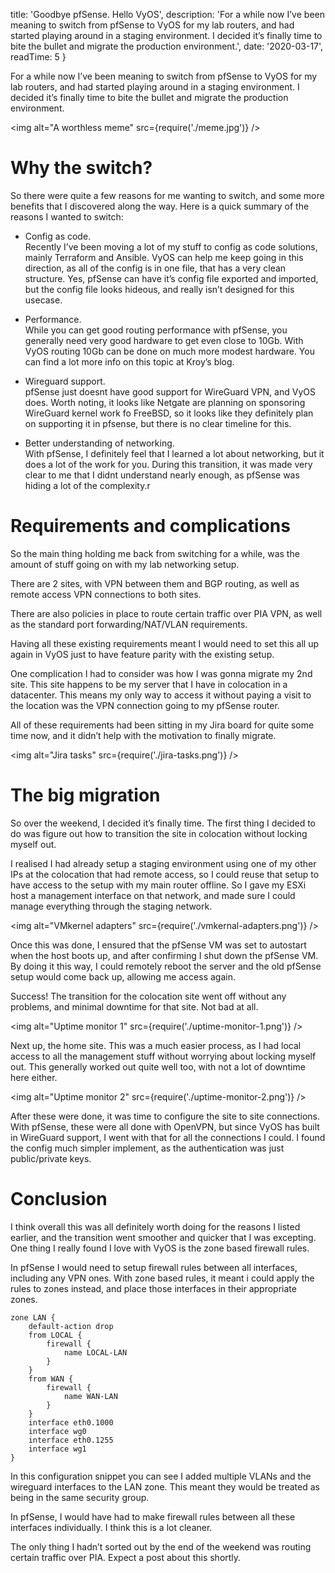
  title: 'Goodbye pfSense. Hello VyOS',
  description: 'For a while now I’ve been meaning to switch from pfSense to VyOS for my lab routers, and had started playing around in a staging environment. I decided it’s finally time to bite the bullet and migrate the production environment.',
  date: '2020-03-17',
  readTime: 5
}


For a while now I’ve been meaning to switch from pfSense to VyOS for my lab routers, and had started playing around in a staging environment. I decided it’s finally time to bite the bullet and migrate the production environment.

<img alt="A worthless meme" src={require('./meme.jpg')} />

# Why the switch?
So there were quite a few reasons for me wanting to switch, and some more benefits that I discovered along the way. Here is a quick summary of the reasons I wanted to switch:

* Config as code.  
Recently I’ve been moving a lot of my stuff to config as code solutions, mainly Terraform and Ansible. VyOS can help me keep going in this direction, as all of the config is in one file, that has a very clean structure. Yes, pfSense can have it’s config file exported and imported, but the config file looks hideous, and really isn’t designed for this usecase.

* Performance.  
While you can get good routing performance with pfSense, you generally need very good hardware to get even close to 10Gb. With VyOS routing 10Gb can be done on much more modest hardware. 
You can find a lot more info on this topic at Kroy’s blog.

* Wireguard support.  
pfSense just doesnt have good support for WireGuard VPN, and VyOS does.
Worth noting, it looks like Netgate are planning on sponsoring WireGuard kernel work fo FreeBSD, so it looks like they definitely plan on supporting it in pfsense, but there is no clear timeline for this.

* Better understanding of networking.  
With pfSense, I definitely feel that I learned a lot about networking, but it does a lot of the work for you. 
During this transition, it was made very clear to me that I didnt understand nearly enough, as pfSense was hiding a lot of the complexity.r

# Requirements and complications
So the main thing holding me back from switching for a while, was the amount of stuff going on with my lab networking setup. 

There are 2 sites, with VPN between them and BGP routing, as well as remote access VPN connections to both sites.

There are also policies in place to route certain traffic over PIA VPN, as well as the standard port forwarding/NAT/VLAN requirements.

Having all these existing requirements meant I would need to set this all up again in VyOS just to have feature parity with the existing setup.

One complication I had to consider was how I was gonna migrate my 2nd site.
This site happens to be my server that I have in colocation in a datacenter. This means my only way to access it without paying a visit to the location was the VPN connection going to my pfSense router.

All of these requirements had been sitting in my Jira board for quite some time now, and it didn’t help with the motivation to finally migrate.

<img alt="Jira tasks" src={require('./jira-tasks.png')} />

# The big migration
So over the weekend, I decided it’s finally time. The first thing I decided to do was figure out how to transition the site in colocation without locking myself out. 

I realised I had already setup a staging environment using one of my other IPs at the colocation that had remote access, so I could reuse that setup to have access to the setup with my main router offline. So I gave my ESXi host a management interface on that network, and made sure I could manage everything through the staging network.

<img alt="VMkernel adapters" src={require('./vmkernal-adapters.png')} />

Once this was done, I ensured that the pfSense VM was set to autostart when the host boots up, and after confirming I shut down the pfSense VM. By doing it this way, I could remotely reboot the server and the old pfSense setup would come back up, allowing me access again.

Success! The transition for the colocation site went off without any problems, and minimal downtime for that site. Not bad at all.

<img alt="Uptime monitor 1" src={require('./uptime-monitor-1.png')} />

Next up, the home site. This was a much easier process, as I had local access to all the management stuff without worrying about locking myself out. This generally worked out quite well too, with not a lot of downtime here either.

<img alt="Uptime monitor 2" src={require('./uptime-monitor-2.png')} />

After these were done, it was time to configure the site to site connections. With pfSense, these were all done with OpenVPN, but since VyOS has built in WireGuard support, I went with that for all the connections I could. I found the config much simpler implement, as the authentication was just public/private keys.

# Conclusion

I think overall this was all definitely worth doing for the reasons I listed earlier, and the transition went smoother and quicker that I was excepting. One thing I really found I love with VyOS is the zone based firewall rules.

In pfSense I would need to setup firewall rules between all interfaces, including any VPN ones. With zone based rules, it meant i could apply the rules to zones instead, and place those interfaces in their appropriate zones.

 ```
zone LAN {
     default-action drop
     from LOCAL {
         firewall {
             name LOCAL-LAN
         }
     }
     from WAN {
         firewall {
             name WAN-LAN
         }
     }
     interface eth0.1000
     interface wg0
     interface eth0.1255
     interface wg1
 }
 ```

In this configuration snippet you can see I added multiple VLANs and the wireguard interfaces to the LAN zone. This meant they would be treated as being in the same security group.

In pfSense, I would have had to make firewall rules between all these interfaces individually. I think this is a lot cleaner.

The only thing I hadn’t sorted out by the end of the weekend was routing certain traffic over PIA. Expect a post about this shortly.

